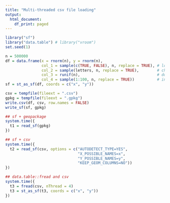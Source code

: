 ```yaml
---
title: "Multi-threaded csv file loading"
output:
  html_document:
    df_print: paged
---
```


```r
library("sf")
library("data.table") # library("vroom")
set.seed(1)
```

```r
n = 500000
df = data.frame(x = rnorm(n), y = rnorm(n),
                col_1 = sample(c(TRUE, FALSE), n, replace = TRUE), # logical
                col_2 = sample(letters, n, replace = TRUE),        # character
                col_3 = runif(n),                                  # double
                col_4 = sample(1:100, n, replace = TRUE))          # integer
sf = st_as_sf(df, coords = c("x", "y"))

csv = tempfile(fileext = ".csv")
gpkg = tempfile(fileext = ".gpkg")
write.csv(df, csv, row.names = FALSE)
write_sf(sf, gpkg)
```

```r
## sf + geopackage
system.time({
  t1 = read_sf(gpkg)
})
```

```r
## sf + csv
system.time({
  t2 = read_sf(csv, options = c("AUTODETECT_TYPE=YES",
                                "X_POSSIBLE_NAMES=x",
                                "Y_POSSIBLE_NAMES=y",
                                "KEEP_GEOM_COLUMNS=NO"))
})
```

```r
## data.table::fread and csv
system.time({
  t3 = fread(csv, nThread = 4)
  t3 = st_as_sf(t3, coords = c("x", "y"))
})
```
